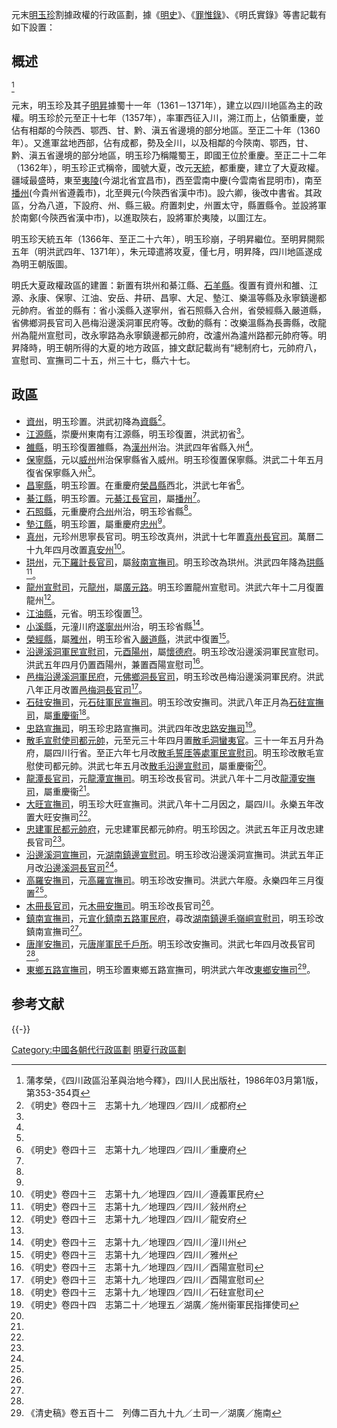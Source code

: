 元末[[明玉珍|明玉珍]]割據政權的行政區劃，據《[[明史|明史]]》、《[[罪惟錄|罪惟錄]]》、《明氏實錄》等書記載有如下設置：

== 概述 ==
<ref>蒲孝榮，《四川政區沿革與治地今釋》，四川人民出版社，1986年03月第1版，第353-354頁</ref>

元末，明玉珍及其子[[明昇|明昇]]據蜀十一年（1361－1371年），建立以四川地區為主的政權。明玉珍於元至正十七年（1357年），率軍西征入川，溯江而上，佔領重慶，並佔有相鄰的今陝西、鄂西、甘、黔、滇五省邊境的部分地區。至正二十年（1360年）。又進軍盆地西部，佔有成都，勢及全川，以及相鄰的今陝南、鄂西，甘、黔、滇五省邊境的部分地區，明玉珍乃稱隴蜀王，即國王位於重慶。至正二十二年（1362年），明玉珍正式稱帝，國號大夏，改元[[天統_(明玉珍)|天統]]，都重慶，建立了大夏政權。疆域最盛時，東至[[夷陵|夷陵]](今湖北省宜昌市)，西至雲南中慶(今雲南省昆明市)，南至[[播州|播州]](今貴州省遵義市)，北至興元(今陝西省漢中市)。設六卿，後改中書省。其政區，分為八道，下設府、州、縣三級。府置刺史，州置太守，縣置縣令。並設將軍於南鄭(今陝西省漢中市)，以進取陝右，設將軍於夷陵，以圖江左。

明玉珍天統五年（1366年、至正二十六年），明玉珍崩，子明昇繼位。至明昇開熙五年（明洪武四年、1371年），朱元璋遣將攻夏，僅七月，明昇降，四川地區遂成為明王朝版圖。

明氏大夏政權政區的建置：新置有珙州和綦江縣、[[石羊縣|石羊縣]]。復置有資州和雒、江源、永康、保寧、江油、安岳、井研、昌寧、大足、墊江、樂溫等縣及永寧鎮邊都元帥府。省並的縣有：省小溪縣入遂寧州，省石照縣入合州，省滎經縣入嚴道縣，省佛鄉洞長官司入邑梅沿邊溪洞軍民府等。改動的縣有：改樂溫縣為長壽縣，改龍州為龍州宣慰司，改永寧路為永寧鎮邊都元帥府，改瀘州為瀘州路都元帥府等。明昇降時，明王朝所得的大夏的地方政區，據文獻記載尚有“總制府七，元帥府八，宣慰司、宣撫司二十五，州三十七，縣六十七。

== 政區 ==
* [[資州|資州]]，明玉珍置。洪武初降為[[資縣|資縣]]<ref name="成都府">《明史》卷四十三　志第十九／地理四／四川／成都府</ref>。
* [[江源縣|江源縣]]，崇慶州東南有江源縣，明玉珍復置，洪武初省<ref name="成都府" />。
* [[雒縣|雒縣]]，明玉珍復置雒縣，為[[漢州|漢州]]州治。洪武四年省縣入州<ref name="成都府" />。
* [[保寧縣|保寧縣]]，元以[[威州|威州]]州治保寧縣省入威州。明玉珍復置保寧縣。洪武二十年五月復省保寧縣入州<ref name="成都府" />。
* [[昌寧縣|昌寧縣]]，明玉珍置。在重慶府[[榮昌縣|榮昌縣]]西北，洪武七年省<ref name="重慶府">《明史》卷四十三　志第十九／地理四／四川／重慶府</ref>。
* [[綦江縣|綦江縣]]，明玉珍置。元[[綦江長官司|綦江長官司]]，屬[[播州|播州]]<ref name="重慶府" />。
* [[石照縣|石照縣]]，元重慶府[[合州|合州]]州治，明玉珍省縣<ref name="重慶府" />。
* [[墊江縣|墊江縣]]，明玉珍置，屬重慶府[[忠州|忠州]]<ref name="重慶府" />。
* [[真州|真州]]，元珍州思寧長官司。明玉珍改真州，洪武十七年置[[真州長官司|真州長官司]]。萬曆二十九年四月改置[[真安州|真安州]]<ref name="遵義軍民府">《明史》卷四十三　志第十九／地理四／四川／遵義軍民府</ref>。
* [[珙州|珙州]]，元[[下羅計長官司|下羅計長官司]]，屬[[敍南宣撫司|敍南宣撫司]]。明玉珍改為珙州。洪武四年降為[[珙縣|珙縣]]<ref>《明史》卷四十三　志第十九／地理四／四川／敍州府</ref>。
* [[龍州宣慰司|龍州宣慰司]]，元[[龍州|龍州]]，屬[[廣元路|廣元路]]。明玉珍置龍州宣慰司。洪武六年十二月復置龍州<ref name="龍安府">《明史》卷四十三　志第十九／地理四／四川／龍安府</ref>。
* [[江油縣|江油縣]]，元省。明玉珍復置<ref name="龍安府" />。
* [[小溪縣|小溪縣]]，元潼川府[[遂寧州|遂寧州]]州治，明玉珍省縣<ref>《明史》卷四十三　志第十九／地理四／四川／潼川州</ref>。
* [[榮經縣|榮經縣]]，屬[[雅州|雅州]]，明玉珍省入[[嚴道縣|嚴道縣]]，洪武中復置<ref>《明史》卷四十三　志第十九／地理四／四川／雅州</ref>。
* [[沿邊溪洞軍民宣慰司|沿邊溪洞軍民宣慰司]]，元[[酉陽州|酉陽州]]，屬[[懷德府|懷德府]]。明玉珍改沿邊溪洞軍民宣慰司。洪武五年四月仍置酉陽州，兼置酉陽宣慰司<ref name="酉陽宣慰司">《明史》卷四十三　志第十九／地理四／四川／酉陽宣慰司</ref>。
* [[邑梅沿邊溪洞軍民府|邑梅沿邊溪洞軍民府]]，元[[佛鄉洞長官司|佛鄉洞長官司]]，明玉珍改邑梅沿邊溪洞軍民府。洪武八年正月改置[[邑梅洞長官司|邑梅洞長官司]]<ref name="酉陽宣慰司">《明史》卷四十三　志第十九／地理四／四川／酉陽宣慰司</ref>。
* [[石砫安撫司|石砫安撫司]]，元[[石砫軍民宣撫司|石砫軍民宣撫司]]。明玉珍改安撫司。洪武八年正月為[[石砫宣撫司|石砫宣撫司]]，屬[[重慶衞|重慶衞]]<ref name="石砫宣慰司">《明史》卷四十三　志第十九／地理四／四川／石砫宣慰司</ref>。
* [[忠路宣撫司|忠路宣撫司]]，明玉珍忠路宣撫司。洪武四年改[[忠路安撫司|忠路安撫司]]<ref name="施州衞軍民指揮使司">《明史》卷四十四　志第二十／地理五／湖廣／施州衞軍民指揮使司</ref>。
* [[散毛宣慰使司都元帥|散毛宣慰使司都元帥]]，元至元三十年四月置[[散毛洞蠻夷官|散毛洞蠻夷官]]。三十一年五月升為府，屬四川行省。至正六年七月改[[散毛誓厓等處軍民宣慰司|散毛誓厓等處軍民宣慰司]]。明玉珍改散毛宣慰使司都元帥。洪武七年五月改[[散毛沿邊宣慰司|散毛沿邊宣慰司]]，屬重慶衞<ref name="施州衞軍民指揮使司" />。
* [[龍潭長官司|龍潭長官司]]，元[[龍潭宣撫司|龍潭宣撫司]]。明玉珍改長官司。洪武八年十二月改[[龍潭安撫司|龍潭安撫司]]，屬重慶衞<ref name="施州衞軍民指揮使司" />。
* [[大旺宣撫司|大旺宣撫司]]，明玉珍大旺宣撫司。洪武八年十二月因之，屬四川。永樂五年改置大旺安撫司<ref name="施州衞軍民指揮使司" />。
* [[忠建軍民都元帥府|忠建軍民都元帥府]]，元忠建軍民都元帥府。明玉珍因之。洪武五年正月改忠建長官司<ref name="施州衞軍民指揮使司" />。
* [[沿邊溪洞宣撫司|沿邊溪洞宣撫司]]，元[[湖南鎮邊宣慰司|湖南鎮邊宣慰司]]。明玉珍改沿邊溪洞宣撫司。洪武五年正月改[[沿邊溪洞長官司|沿邊溪洞長官司]]<ref name="施州衞軍民指揮使司" />。
* [[高羅安撫司|高羅安撫司]]，元[[高羅宣撫司|高羅宣撫司]]。明玉珍改安撫司。洪武六年廢。永樂四年三月復置<ref name="施州衞軍民指揮使司" />。
* [[木冊長官司|木冊長官司]]，元[[木冊安撫司|木冊安撫司]]。明玉珍改長官司<ref name="施州衞軍民指揮使司" />。
* [[鎮南宣撫司|鎮南宣撫司]]，元[[宣化鎮南五路軍民府|宣化鎮南五路軍民府]]，尋改[[湖南鎮邊毛嶺峒宣慰司|湖南鎮邊毛嶺峒宣慰司]]，明玉珍改鎮南宣撫司<ref name="施州衞軍民指揮使司" />。
* [[唐崖安撫司|唐崖安撫司]]，元[[唐崖軍民千戶所|唐崖軍民千戶所]]。明玉珍改安撫司。洪武七年四月改長官司<ref name="施州衞軍民指揮使司" />。
* [[東鄉五路宣撫司|東鄉五路宣撫司]]，明玉珍置東鄉五路宣撫司，明洪武六年改[[東鄉安撫司|東鄉安撫司]]<ref name="施南">《清史稿》卷五百十二　列傳二百九十九／土司一／湖廣／施南</ref>。
== 参考文献 ==
{{Reflist|30em}}

{{-}}
{{中國历代行政區劃}}

[[Category:中國各朝代行政區劃|Category:中國各朝代行政區劃]]
[[Category:明夏行政區劃|]]